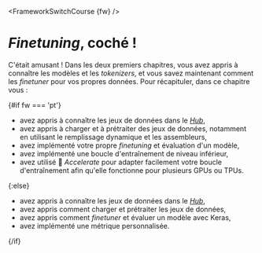 <FrameworkSwitchCourse {fw} />

# <i>Finetuning</i>, coché !

<CourseFloatingBanner
    chapter={3}
    classNames="absolute z-10 right-0 top-0"
/>

C'était amusant ! Dans les deux premiers chapitres, vous avez appris à connaître les modèles et les *tokenizers*, et vous savez maintenant comment les *finetuner* pour vos propres données. Pour récapituler, dans ce chapitre vous :

{#if fw === 'pt'}
* avez appris à connaître les jeux de données dans le [*Hub*](https://huggingface.co/datasets),
* avez appris à charger et à prétraiter des jeux de données, notamment en utilisant le remplissage dynamique et les assembleurs,
* avez implémenté votre propre *finetuning* et évaluation d'un modèle,
* avez implémenté une boucle d'entraînement de niveau inférieur,
* avez utilisé 🤗 *Accelerate* pour adapter facilement votre boucle d'entraînement afin qu'elle fonctionne pour plusieurs GPUs ou TPUs.

{:else}
* avez appris à connaître les jeux de données dans le [*Hub*](https://huggingface.co/datasets),
* avez appris comment charger et prétraiter les jeux de données,
* avez appris comment *finetuner* et évaluer un modèle avec Keras,
* avez implémenté une métrique personnalisée.

{/if}